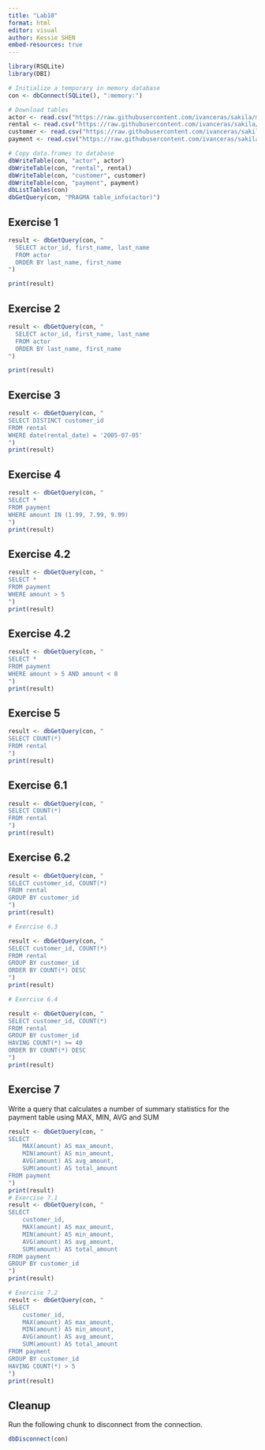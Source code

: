 ```yaml
---
title: "Lab10"
format: html
editor: visual
author: Kessie SHEN
embed-resources: true
---
```


```r
library(RSQLite)
library(DBI)

# Initialize a temporary in memory database
con <- dbConnect(SQLite(), ":memory:")

# Download tables
actor <- read.csv("https://raw.githubusercontent.com/ivanceras/sakila/master/csv-sakila-db/actor.csv")
rental <- read.csv("https://raw.githubusercontent.com/ivanceras/sakila/master/csv-sakila-db/rental.csv")
customer <- read.csv("https://raw.githubusercontent.com/ivanceras/sakila/master/csv-sakila-db/customer.csv")
payment <- read.csv("https://raw.githubusercontent.com/ivanceras/sakila/master/csv-sakila-db/payment_p2007_01.csv")

# Copy data.frames to database
dbWriteTable(con, "actor", actor)
dbWriteTable(con, "rental", rental)
dbWriteTable(con, "customer", customer)
dbWriteTable(con, "payment", payment)
dbListTables(con)
dbGetQuery(con, "PRAGMA table_info(actor)")
```

## Exercise 1

```r
result <- dbGetQuery(con, "
  SELECT actor_id, first_name, last_name
  FROM actor
  ORDER BY last_name, first_name
")

print(result)

```
## Exercise 2
```r
result <- dbGetQuery(con, "
  SELECT actor_id, first_name, last_name
  FROM actor
  ORDER BY last_name, first_name
")

print(result)

```
## Exercise 3
```r
result <- dbGetQuery(con, "
SELECT DISTINCT customer_id
FROM rental
WHERE date(rental_date) = '2005-07-05'
")
print(result)
```
## Exercise 4
```r
result <- dbGetQuery(con, "
SELECT *
FROM payment
WHERE amount IN (1.99, 7.99, 9.99)
")
print(result)
```
## Exercise 4.2
```r
result <- dbGetQuery(con, "
SELECT *
FROM payment
WHERE amount > 5
")
print(result)
```
## Exercise 4.2
```r
result <- dbGetQuery(con, "
SELECT *
FROM payment
WHERE amount > 5 AND amount < 8
")
print(result)
```
## Exercise 5
```r
result <- dbGetQuery(con, "
SELECT COUNT(*)
FROM rental
")
print(result)
```
## Exercise 6.1
```r
result <- dbGetQuery(con, "
SELECT COUNT(*)
FROM rental
")
print(result)
```
## Exercise 6.2
```r
result <- dbGetQuery(con, "
SELECT customer_id, COUNT(*)
FROM rental
GROUP BY customer_id
")
print(result)

# Exercise 6.3

result <- dbGetQuery(con, "
SELECT customer_id, COUNT(*)
FROM rental
GROUP BY customer_id
ORDER BY COUNT(*) DESC
")
print(result)

# Exercise 6.4

result <- dbGetQuery(con, "
SELECT customer_id, COUNT(*)
FROM rental
GROUP BY customer_id
HAVING COUNT(*) >= 40
ORDER BY COUNT(*) DESC
")
print(result)
```
## Exercise 7
Write a query that calculates a number of summary statistics for the payment table using MAX, MIN, AVG and SUM
```r
result <- dbGetQuery(con, "
SELECT 
    MAX(amount) AS max_amount,
    MIN(amount) AS min_amount,
    AVG(amount) AS avg_amount,
    SUM(amount) AS total_amount
FROM payment
")
print(result)
# Exercise 7.1
result <- dbGetQuery(con, "
SELECT 
    customer_id,
    MAX(amount) AS max_amount,
    MIN(amount) AS min_amount,
    AVG(amount) AS avg_amount,
    SUM(amount) AS total_amount
FROM payment
GROUP BY customer_id
")
print(result)

# Exercise 7.2
result <- dbGetQuery(con, "
SELECT 
    customer_id,
    MAX(amount) AS max_amount,
    MIN(amount) AS min_amount,
    AVG(amount) AS avg_amount,
    SUM(amount) AS total_amount
FROM payment
GROUP BY customer_id
HAVING COUNT(*) > 5
")
print(result)
```
## Cleanup
Run the following chunk to disconnect from the connection.
```r
dbDisconnect(con)
```
